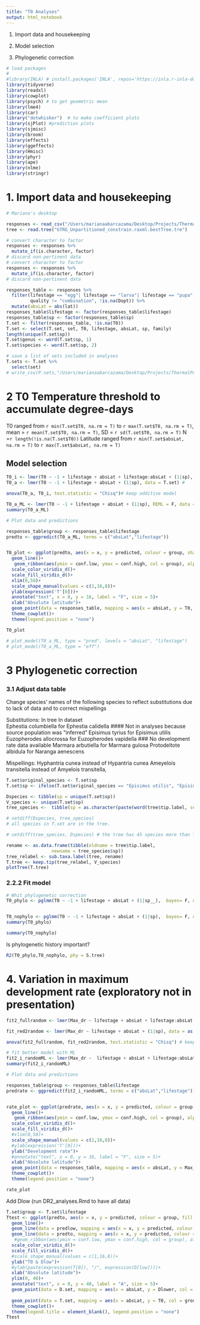 ```yaml
---
title: "T0 Analyses"
output: html_notebook
---
```


1. Import data and housekeeping

2.  Model selection
3.  Phylogenetic correction


```r
# load packages
# 
#library(INLA) # install.packages('INLA', repos='https://inla.r-inla-download.org/R/stable')
library(tidyverse)
library(readxl)
library(cowplot)
library(psych) # to get geometric mean
library(lme4)
library(car)
library("dotwhisker")  # to make coefficient plots
library(sjPlot) #prediction plots
library(sjmisc)
library(broom)
library(effects)
library(ggeffects)
library(Hmisc)
library(phyr)
library(ape)
library(nlme)
library(stringr)
```


# 1. Import data and housekeeping
```r
# Mariana's desktop

responses <- read_csv("/Users/marianaabarcazama/Desktop/Projects/ThermalPerformance/ThermalResponsesIII.csv")
tree <- read.tree("GTRG_Unpartitioned_constrain.raxml.bestTree.tre")
```


```r
# convert character to factor
responses <- responses %>%
  mutate_if(is.character, factor)
# discard non-pertinent data
# convert character to factor
responses <- responses %>%
  mutate_if(is.character, factor)
# discard non-pertinent data

responses_table <- responses %>% 
  filter(lifestage == "egg"| lifestage == "larva"| lifestage == "pupa",   #quality!= "inferred", 
         quality != "combination", !is.na(Dopt)) %>% 
  mutate(absLat = abs(lat))
responses_table$lifestage <- factor(responses_table$lifestage)
responses_table$sp <- factor(responses_table$sp)
T.set <- filter(responses_table, !is.na(T0))
T.set <- select(T.set, set, T0, lifestage, absLat, sp, family)
length(unique(T.set$sp))
T.set$genus <- word(T.set$sp, 1)
T.set$species <- word(T.set$sp, 2)

# save a list of sets included in analyses
T.sets <- T.set %>% 
  select(set)
# write_csv(P.sets,"/Users/marianaabarcazama/Desktop/Projects/ThermalPerformance/sets_Tnot.csv")
```

# 2 T0 Temperature threshold to accumulate degree-days
T0 ranged from `r min(T.set$T0, na.rm = T)` to `r max(T.set$T0, na.rm = T)`, mean =  `r mean(T.set$T0, na.rm = T)`, SD = `r sd(T.set$T0, na.rm = T)` N =`r length(!is.na(T.set$T0))`
Latitude ranged from `r min(T.set$absLat, na.rm = T)` to `r max(T.set$absLat, na.rm = T)`

## Model selection

```r

T0_i <- lmer(T0 ~ -1 + lifestage + absLat + lifestage:absLat + (1|sp), data = T.set) #
T0_a <- lmer(T0 ~ -1 + lifestage + absLat + (1|sp), data = T.set) #

anova(T0_a, T0_i, test.statistic = "Chisq")# keep additive model
```

```r
T0_a_ML <- lmer(T0 ~ -1 + lifestage + absLat + (1|sp), REML = F, data = T.set)
summary(T0_a_ML)
```
 
 
```r
# Plot data and predictions

responses_table$group <- responses_table$lifestage
predto <- ggpredict(T0_a_ML, terms = c("absLat","lifestage"))


T0_plot <- ggplot(predto, aes(x = x, y = predicted, colour = group, shape = group)) +
  geom_line()+
   geom_ribbon(aes(ymin = conf.low, ymax = conf.high, col = group), alpha = 0.1)+
  scale_color_viridis_d()+
  scale_fill_viridis_d()+
  xlim(0,50)+
  scale_shape_manual(values = c(1,16,8))+
  ylab(expression('T'[0]))+
  annotate("text", x = 0, y = 16, label = "F", size = 5)+
  xlab("Absolute latitude")+
  geom_point(data = responses_table, mapping = aes(x = absLat, y = T0, col =group ), alpha = 0.6)+
  theme_cowplot()+
  theme(legend.position = "none")

T0_plot
```
 
```r
# plot_model(T0_a_ML, type = "pred", levels = "absLat", "lifestage")
# plot_model(T0_a_ML, type = "eff")
```
 

# 3 Phylogenetic correction
### 3.1 Adjust data table 
Change species' names of the following species to reflect substitutions due to lack of data and to correct mispellings

Substitutions:
 In tree                  In dataset    
Ephestia columbiella for     Ephestia calidella #### Not in analyses because source population was "inferred"
Episimus tyrius for          Episimus utilis 
Euzopherodes allocrossa for Euzopherodes vapidella ### No development rate data available
Marmara arbutiella for      Marmara gulosa
Protodeltote albidula for   Naranga aenescens

Mispellings: 
Hyphantria cunea instead of   Hypantria cunea
Ameyelois transitella instead of Amyelois transitella,
```r
T.set$original_species <- T.set$sp
T.set$sp <- ifelse(T.set$original_species == "Episimus utilis", "Episimus tyrius", ifelse(T.set$original_species == "Marmara gulosa", "Marmara arbutiella", ifelse(T.set$original_species == "Naranga aenescens", "Protodeltote albidula", ifelse(T.set$original_species == "Hypantria cunea", "Hyphantria cunea",  ifelse(T.set$original_species == "Ameyelois transitella", "Amyelois transitella", ifelse(T.set$original_species == "Utethesia ornatrix", "Utetheisa ornatrix", ifelse(T.set$original_species == "Ephestia calidella", "Ephestia columbiella",as.character(T.set$original_species))))))))

Dspecies <- tibble(sp = unique(T.set$sp))
V_species <- unique(T.set$sp)
tree_species <-  tibble(sp = as.character(paste(word(tree$tip.label, sep = "_", 4), word(tree$tip.label, sep = "_", 5))))

# setdiff(Dspecies, tree_species)
# all species in T.set are in the tree. 

# setdiff(tree_species, Dspecies) # the tree has 45 species more than T.set

```


```r
rename <- as.data.frame(tibble(oldname = tree$tip.label, 
                 newname = tree_species$sp))
tree_relabel <- sub.taxa.label(tree, rename)
T.tree <- keep.tip(tree_relabel, V_species)
plotTree(T.tree)
```



### 2.2.2 Fit model

```r
# Whit phylogenetic correction
T0_phylo <- pglmm(T0 ~ -1 + lifestage + absLat + (1|sp__),  bayes= F, data = T.set, cov_ranef = list(sp = T.tree), REML = F)


T0_nophylo <- pglmm(T0 ~ -1 + lifestage + absLat + (1|sp),  bayes= F, data = T.set, cov_ranef = list(sp = T.tree), REML = F)
summary(T0_phylo)

```
```r
summary(T0_nophylo)
```
Is phylogenetic history important?
```r
R2(T0_phylo,T0_nophylo, phy = S.tree) 
```

# 4. Variation in maximum development rate (exploratory not in presentation)
```r
fit2_fullrandom <- lmer(Max_dr ~ lifestage + absLat + lifestage:absLat + (1|sp), data = as.data.frame(responses_table)) #

fit_red2random <- lmer(Max_dr ~ lifestage + absLat + (1|sp), data = as.data.frame(responses_table), REML = F)

anova(fit2_fullrandom, fit_red2random, test.statistic = "Chisq") # keep interaction model
```

```r

# fit better model with ML
fit2_i_randomML <- lmer(Max_dr ~  lifestage + absLat + lifestage:absLat + (1|sp), REML = F, data = as.data.frame(responses_table))
summary(fit2_i_randomML)
```

```r
# Plot data and predictions

responses_table$group <- responses_table$lifestage
predrate <- ggpredict(fit2_i_randomML, terms = c("absLat","lifestage"))


rate_plot <- ggplot(predrate, aes(x = x, y = predicted, colour = group, shape = group)) +
  geom_line()+
   geom_ribbon(aes(ymin = conf.low, ymax = conf.high, col = group), alpha = 0.1)+
  scale_color_viridis_d()+
  scale_fill_viridis_d()+
  #xlim(0,50)+
  scale_shape_manual(values = c(1,16,8))+
  #ylab(expression('T'[0]))+
  ylab("Development rate")+
  #annotate("text", x = 0, y = 16, label = "F", size = 5)+
  xlab("Absolute latitude")+
  geom_point(data = responses_table, mapping = aes(x = absLat, y = Max_dr, col =group ), alpha = 0.6)+
  theme_cowplot()+
  theme(legend.position = "none")

rate_plot
```

Add Dlow (run DR2_analyses.Rmd to have all data)
```r
T.set$group <- T.set$lifestage
Ttest <- ggplot(predto, aes(x = x, y = predicted, colour = group, fill = group)) +
  geom_line()+
  geom_line(data = predlow, mapping = aes(x = x, y = predicted, colour = group, fill = group))+
  geom_line(data = predto, mapping = aes(x = x, y = predicted, colour = group, fill = group))+
   #geom_ribbon(aes(ymin = conf.low, ymax = conf.high, col = group), alpha = 0.1)+
  scale_color_viridis_d()+
  scale_fill_viridis_d()+
  #scale_shape_manual(values = c(1,16,8))+
  ylab("T0 & Dlow")+
  #ylab(paste(expression(T[0]), "/", expression(D[low])))+
  xlab("Absolute latitude")+
  ylim(0, 40)+
  annotate("text", x = 0, y = 40, label = "A", size = 5)+
  geom_point(data = D.set, mapping = aes(x = absLat, y = Dlower, col = group), alpha = 0.6, shape =16)+
  
  geom_point(data = T.set, mapping = aes(x = absLat, y = T0, col = group), alpha = 0.6, shape = 8)+
  theme_cowplot()+
  theme(legend.title = element_blank(), legend.position = "none")
Ttest
```


